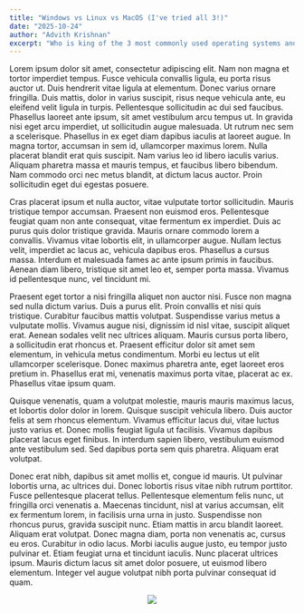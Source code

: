 ```yaml
---
title: "Windows vs Linux vs MacOS (I've tried all 3!)"
date: "2025-10-24"
author: "Advith Krishnan"
excerpt: "Who is king of the 3 most commonly used operating systems and why?"
---
```


Lorem ipsum dolor sit amet, consectetur adipiscing elit. Nam non magna et tortor imperdiet tempus. Fusce vehicula convallis ligula, eu porta risus auctor ut. Duis hendrerit vitae ligula at elementum. Donec varius ornare fringilla. Duis mattis, dolor in varius suscipit, risus neque vehicula ante, eu eleifend velit ligula in turpis. Pellentesque sollicitudin ac dui sed faucibus. Phasellus laoreet ante ipsum, sit amet vestibulum arcu tempus ut. In gravida nisi eget arcu imperdiet, ut sollicitudin augue malesuada. Ut rutrum nec sem a scelerisque. Phasellus in ex eget diam dapibus iaculis at laoreet augue. In magna tortor, accumsan in sem id, ullamcorper maximus lorem. Nulla placerat blandit erat quis suscipit. Nam varius leo id libero iaculis varius. Aliquam pharetra massa et mauris tempus, et faucibus libero bibendum. Nam commodo orci nec metus blandit, at dictum lacus auctor. Proin sollicitudin eget dui egestas posuere.

Cras placerat ipsum et nulla auctor, vitae vulputate tortor sollicitudin. Mauris tristique tempor accumsan. Praesent non euismod eros. Pellentesque feugiat quam non ante consequat, vitae fermentum ex imperdiet. Duis ac purus quis dolor tristique gravida. Mauris ornare commodo lorem a convallis. Vivamus vitae lobortis elit, in ullamcorper augue. Nullam lectus velit, imperdiet ac lacus ac, vehicula dapibus eros. Phasellus a cursus massa. Interdum et malesuada fames ac ante ipsum primis in faucibus. Aenean diam libero, tristique sit amet leo et, semper porta massa. Vivamus id pellentesque nunc, vel tincidunt mi.

Praesent eget tortor a nisi fringilla aliquet non auctor nisi. Fusce non magna sed nulla dictum varius. Duis a purus elit. Proin convallis et nisi quis tristique. Curabitur faucibus mattis volutpat. Suspendisse varius metus a vulputate mollis. Vivamus augue nisi, dignissim id nisl vitae, suscipit aliquet erat. Aenean sodales velit nec ultrices aliquam. Mauris cursus porta libero, a sollicitudin erat rhoncus et. Praesent efficitur dolor sit amet sem elementum, in vehicula metus condimentum. Morbi eu lectus ut elit ullamcorper scelerisque. Donec maximus pharetra ante, eget laoreet eros pretium in. Phasellus erat mi, venenatis maximus porta vitae, placerat ac ex. Phasellus vitae ipsum quam.

Quisque venenatis, quam a volutpat molestie, mauris mauris maximus lacus, et lobortis dolor dolor in lorem. Quisque suscipit vehicula libero. Duis auctor felis at sem rhoncus elementum. Vivamus efficitur lacus dui, vitae luctus justo varius et. Donec mollis feugiat ligula ut facilisis. Vivamus dapibus placerat lacus eget finibus. In interdum sapien libero, vestibulum euismod ante vestibulum sed. Sed dapibus porta sem quis pharetra. Aliquam erat volutpat.

Donec erat nibh, dapibus sit amet mollis et, congue id mauris. Ut pulvinar lobortis urna, ac ultrices dui. Donec lobortis risus vitae nibh rutrum porttitor. Fusce pellentesque placerat tellus. Pellentesque elementum felis nunc, ut fringilla orci venenatis a. Maecenas tincidunt, nisl at varius accumsan, elit ex fermentum lorem, in facilisis urna urna in justo. Suspendisse non rhoncus purus, gravida suscipit nunc. Etiam mattis in arcu blandit laoreet. Aliquam erat volutpat. Donec magna diam, porta non venenatis ac, cursus eu eros. Curabitur in odio lacus. Morbi iaculis augue justo, eu tempor justo pulvinar et. Etiam feugiat urna et tincidunt iaculis. Nunc placerat ultrices ipsum. Mauris dictum lacus sit amet dolor posuere, ut euismod libero elementum. Integer vel augue volutpat nibh porta pulvinar consequat id quam.

<p align="center">
  <img src="https://picsum.photos/id/237/400" />
</p>